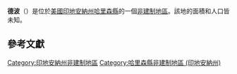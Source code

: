 {{noteTA
|G1=USState
|G2=地名
|G3=Unit
}}
{{Infobox settlement
|official_name            = 德波
|native_name = Depauw
|settlement_type          = [[非建制地區|非建制地區]]
|image_skyline            = Depauw post office 47115.jpg
|imagesize                = 250px
|pushpin_map              = USA Indiana
|pushpin_label            = 德波
|pushpin_label_position   = top
|pushpin_map_caption      = 德波在印地安納州的位置
|subdivision_type         = [[世界政區索引|國家]]
|subdivision_type1        = [[美国州份|州份]]
|subdivision_type2        = [[印地安納州行政区划|縣]]
|subdivision_name         = [[美国|美国]]
|subdivision_name1        = [[印地安納州|印地安納州]]
|subdivision_name2        = [[哈里森縣_(印地安納州)|哈里森縣]]
|elevation_ft             = 643
|elevation_m              = 196
|area_total_km2           = 
|area_total_sq_mi         = 
|area_land_km2            = 
|area_land_sq_mi          = 
|area_water_km2           = 
|area_water_sq_mi         = 
|population_as_of         = 2010
|population_footnotes     = 
|population_total         = 
|population_metro         = 
|population_density_km2   = auto
|population_density_sq_mi = auto
|timezone                 = [[北美东部时区|北美东部时区]]
|utc_offset               = -5
|coordinates              = {{coord|38|20|10|N|86|13|03|W|display=inline,title}}
| coor_pinpoint           = 
| coordinates_footnotes   = 
|timezone_DST             = EDT
|utc_offset_DST           = -4
|postal_code_type         = [[美國郵區編號|郵區編號]]
|postal_code              = 47115
|area_code                = {{link-en|电话区号812|Area code 812|812}}
|blank_name = [[地名信息系统|GNIS ID]]
|blank_info = 433335<ref name="GNIS">{{cite gnis|433335|Depauw}}</ref>
}}
'''德波'''（{{lang-en|Depauw}}）是位於[[美國|美國]][[印地安納州|印地安納州]][[哈里森縣_(印地安納州)|哈里森縣]]的一個[[非建制地區|非建制地區]]。該地的面積和人口皆未知。

== 參考文獻 ==
{{reflist}}

{{哈里森縣 (印地安納州)}}

{{DEFAULTSORT:Depauw}}
[[Category:印地安納州非建制地區|Category:印地安納州非建制地區]]
[[Category:哈里森縣非建制地區_(印地安納州)|Category:哈里森縣非建制地區 (印地安納州)]]

{{Indiana-geo-stub}}